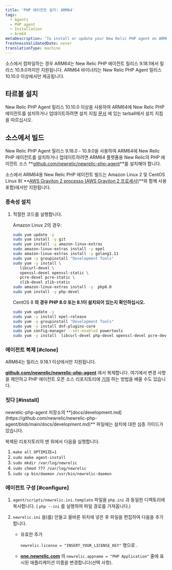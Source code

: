 ```yaml
---
title: 'PHP 에이전트 설치: ARM64'
tags:
  - Agents
  - PHP agent
  - Installation
  - Arm64
metaDescription: 'To install or update your New Relic PHP agent on ARM64, start here.'
freshnessValidatedDate: never
translationType: machine
---
```


<Callout variant="important">
  소스에서 컴파일하는 경우 ARM64는 New Relic PHP 에이전트 릴리스 9.18.1에서 릴리스 10.9.0까지만 지원됩니다. ARM64 바이너리는 New Relic PHP Agent 릴리스 10.10.0 이상에서만 제공됩니다.
</Callout>

## 타르볼 설치

New Relic PHP Agent 릴리스 10.10.0 이상을 사용하여 ARM64에 New Relic PHP 에이전트를 설치하거나 업데이트하려면 설치 지침 [문서](https://docs.newrelic.com/docs/apm/agents/php-agent/installation/php-agent-installation-overview/#install-tar) 에 있는 tarball에서 설치 지침을 따르십시오.

## 소스에서 빌드

New Relic PHP Agent 릴리스 9.18.0 - 10.9.0을 사용하여 ARM64에 New Relic PHP 에이전트를 설치하거나 업데이트하려면 ARM64 플랫폼용 New Relic의 PHP 에이전트 소스 **[github.com/newrelic/newrelic-php-agent](https://github.com/newrelic/newrelic-php-agent)**를 설치해야 합니다.

소스에서 ARM64용 New Relic PHP 에이전트 빌드는 Amazon Linux 2 및 CentOS Linux 8( **[AWS Graviton 2 processo (AWS Graviton 2 프로세서)](https://aws.amazon.com/ec2/graviton/)**와 함께 사용 포함)에서만 지원됩니다.

### 종속성 설치

1. 적절한 코드를 실행합니다.

   Amazon Linux 2의 경우:

   ```bash
   sudo yum update -y
   sudo yum install -y git 
   sudo yum install -y amazon-linux-extras
   sudo amazon-linux-extras install -y epel
   sudo amazon-linux-extras install -y golang1.11
   sudo yum -y groupinstall "Development Tools"
   sudo yum -y install \
      libcurl-devel \
      openssl-devel openssl-static \
      pcre-devel pcre-static \
      zlib-devel zlib-static
   sudo amazon-linux-extras install -y  php8.0
   sudo yum install -y php-devel
   ```

   CentOS 8 **의 경우 PHP 8.0 또는 8.1이 설치되어 있는지 확인하십시오.**

   ```bash
   sudo yum update -y
   sudo yum -y install epel-release
   sudo yum -y groupinstall "Development Tools"
   sudo yum -y install dnf-plugins-core
   sudo yum config-manager --set-enabled powertools
   sudo yum -y install  libcurl-devel php-devel openssl-devel pcre-devel pcre-static zlib-devel zlib-static golang
   ```

### 에이전트 복제 [#clone]

<Callout variant="important">
  ARM64는 릴리스 9.18.1 이상에서만 지원됩니다.
</Callout>

**[github.com/newrelic/newrelic-php-agent](https://github.com/newrelic/newrelic-php-agent)** 에서 복제합니다. 여기에서 변경 사항을 제안하고 PHP 에이전트 오픈 소스 리포지토리에 [기여](https://github.com/newrelic/newrelic-php-agent/issues) 하는 방법을 배울 수도 있습니다.

### 짓다 [#install]

<Callout variant="tip">
  newrelic-php-agent 저장소의 **[docs/development.md](https://github.com/newrelic/newrelic-php-agent/blob/main/docs/development.md)** 파일에는 설치에 대한 심층 가이드가 있습니다.
</Callout>

복제된 리포지토리의 맨 위에서 다음을 실행합니다.

1. `make all OPTIMIZE=1`
2. `sudo make agent-install`
3. `sudo mkdir /var/log/newrelic`
4. `sudo chmod 777 /var/log/newrelic`
5. `sudo cp bin/daemon /usr/bin/newrelic-daemon`

### 에이전트 구성 [#configure]

1. `agent/scripts/newrelic.ini.template` 파일을 `php.ini` 과 동일한 디렉토리에 복사합니다. ( `php --ini` 를 실행하여 파일 경로를 가져옵니다.)

2. `newrelic.ini` 을(를) 만들고 올바른 위치에 넣은 후 파일을 편집하여 다음을 추가합니다.

   * 유효한 추가

     <InlinePopover type="licenseKey"/>

     `newrelic.license = "INSERT_YOUR_LICENSE_KEY"` 행으로 .

   * **[one.newrelic.com](https://one.newrelic.com/all-capabilities)** 의 `newrelic.appname = "PHP Application"` 줄에 표시된 애플리케이션 이름을 변경합니다(선택 사항).

<InstallFeedback/>